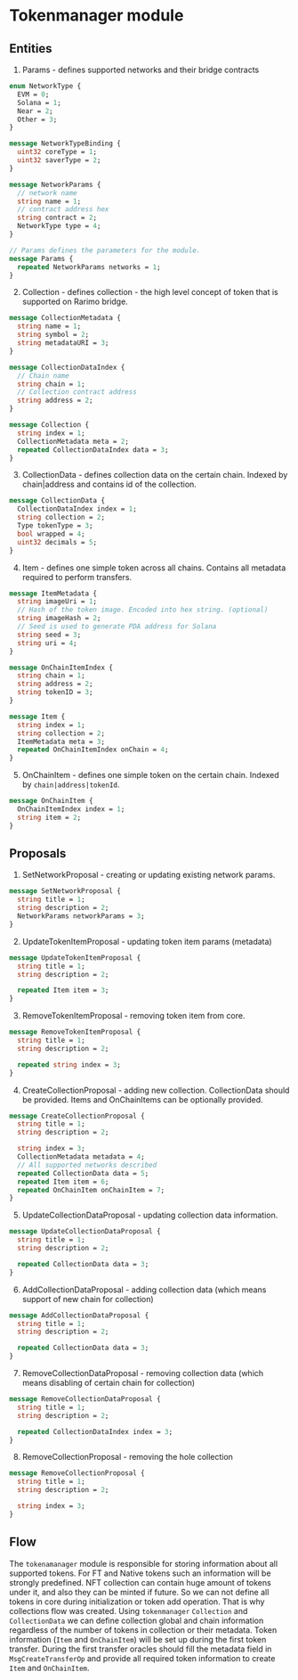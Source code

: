 ---
---

# Tokenmanager module

## Entities
1. Params - defines supported networks and their bridge contracts
```protobuf
enum NetworkType {
  EVM = 0;
  Solana = 1;
  Near = 2;
  Other = 3;
}

message NetworkTypeBinding {
  uint32 coreType = 1;
  uint32 saverType = 2;
}

message NetworkParams {
  // network name
  string name = 1;
  // contract address hex
  string contract = 2;
  NetworkType type = 4;
}

// Params defines the parameters for the module.
message Params {
  repeated NetworkParams networks = 1;
}
```

2. Collection - defines collection - the high level concept of token that is supported on Rarimo bridge.
```protobuf
message CollectionMetadata {
  string name = 1;
  string symbol = 2;
  string metadataURI = 3;
}

message CollectionDataIndex {
  // Chain name
  string chain = 1;
  // Collection contract address
  string address = 2;
}

message Collection {
  string index = 1;
  CollectionMetadata meta = 2;
  repeated CollectionDataIndex data = 3;
}
```

3. CollectionData - defines collection data on the certain chain. Indexed by chain|address and contains id of the collection.
```protobuf
message CollectionData {
  CollectionDataIndex index = 1;
  string collection = 2;
  Type tokenType = 3;
  bool wrapped = 4;
  uint32 decimals = 5;
}
```

4. Item - defines one simple token across all chains. Contains all metadata required to perform transfers.
```protobuf
message ItemMetadata {
  string imageUri = 1;
  // Hash of the token image. Encoded into hex string. (optional)
  string imageHash = 2;
  // Seed is used to generate PDA address for Solana
  string seed = 3;
  string uri = 4;
}

message OnChainItemIndex {
  string chain = 1;
  string address = 2;
  string tokenID = 3;
}

message Item {
  string index = 1;
  string collection = 2;
  ItemMetadata meta = 3;
  repeated OnChainItemIndex onChain = 4;
}
```

5. OnChainItem - defines one simple token on the certain chain. Indexed by `chain|address|tokenId`.
```protobuf
message OnChainItem {
  OnChainItemIndex index = 1;
  string item = 2;
}
```

## Proposals
1. SetNetworkProposal - creating or updating existing network params.
```protobuf
message SetNetworkProposal {
  string title = 1;
  string description = 2;
  NetworkParams networkParams = 3;
}
```

2. UpdateTokenItemProposal - updating token item params (metadata)
```protobuf
message UpdateTokenItemProposal {
  string title = 1;
  string description = 2;

  repeated Item item = 3;
}
```

3. RemoveTokenItemProposal - removing token item from core.
```protobuf
message RemoveTokenItemProposal {
  string title = 1;
  string description = 2;

  repeated string index = 3;
}
```

4. CreateCollectionProposal - adding new collection. CollectionData should be provided. Items and OnChainItems can be optionally provided.
```protobuf
message CreateCollectionProposal {
  string title = 1;
  string description = 2;

  string index = 3;
  CollectionMetadata metadata = 4;
  // All supported networks described
  repeated CollectionData data = 5;
  repeated Item item = 6;
  repeated OnChainItem onChainItem = 7;
}
```

5. UpdateCollectionDataProposal - updating collection data information.
```protobuf
message UpdateCollectionDataProposal {
  string title = 1;
  string description = 2;

  repeated CollectionData data = 3;
}
```

6. AddCollectionDataProposal - adding collection data (which means support of new chain for collection)
```protobuf
message AddCollectionDataProposal {
  string title = 1;
  string description = 2;

  repeated CollectionData data = 3;
}
```

7. RemoveCollectionDataProposal - removing collection data (which means disabling of certain chain for collection)
```protobuf
message RemoveCollectionDataProposal {
  string title = 1;
  string description = 2;

  repeated CollectionDataIndex index = 3;
}
```

8. RemoveCollectionProposal - removing the hole collection
```protobuf
message RemoveCollectionProposal {
  string title = 1;
  string description = 2;

  string index = 3;
}
```

## Flow
The `tokenamanager` module is responsible for storing information about all supported tokens.
For FT and Native tokens such an information will be strongly predefined. NFT collection can contain huge amount of tokens under it, and also they can be minted if future.
So we can not define all tokens in core during initialization or token add operation. That is why collections flow was created.
Using `tokenmanager` `Collection` and `CollectionData` we can define collection global and chain information regardless
of the number of tokens in collection or their metadata.
Token information (`Item` and `OnChainItem`) will be set up during the first token transfer.
During the first transfer oracles should fill the metadata field in `MsgCreateTransferOp` and provide all required token information to create `Item` and `OnChainItem`.


